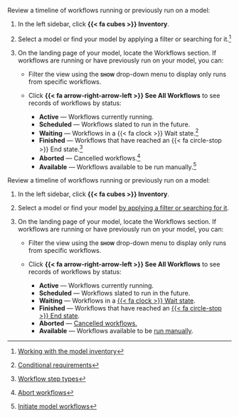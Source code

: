 :::: {.content-visible unless-format="revealjs"}
Review a timeline of workflows running or previously run on a model:

1. In the left sidebar, click **{{< fa cubes >}} Inventory**.

2. Select a model or find your model by applying a filter or searching for it.^[[Working with the model inventory](/guide/model-inventory/working-with-model-inventory.qmd#search-filter-and-sort-models)]

3. On the landing page of your model, locate the Workflows section. If workflows are running or have previously run on your model, you can:

    - Filter the view using the **[show]{.smallcaps}** drop-down menu to display only runs from specific workflows.

    - Click **{{< fa arrow-right-arrow-left >}} See All Workflows** to see records of workflows by status:
        - **Active** — Workflows currently running.
        - **Scheduled** — Workflows slated to run in the future.
        - **Waiting** — Workflows in a {{< fa clock >}} Wait state.^[[Conditional requirements](/guide/model-workflows/setting-up-workflows.qmd#conditional-requirements)]
        - **Finished** — Workflows that have reached an {{< fa circle-stop >}} End state.^[[Workflow step types](/guide/model-workflows/setting-up-workflows.qmd#workflow-step-types)]
        - **Aborted** — Cancelled workflows.^[[Abort workflows](/guide/model-workflows/manage-model-workflows.qmd#abort-workflows)]
        - **Available** — Workflows available to be run manually.^[[Initiate model workflows](/guide/model-workflows/manage-model-workflows.qmd#initiate-model-workflows)]

::::



:::: {.content-hidden unless-format="revealjs"}
Review a timeline of workflows running or previously run on a model:

1. In the left sidebar, click **{{< fa cubes >}} Inventory**.

2. Select a model or find your model [by applying a filter or searching for it](/guide/model-inventory/working-with-model-inventory.qmd#search-filter-and-sort-models){target="_blank"}.

3. On the landing page of your model, locate the Workflows section. If workflows are running or have previously run on your model, you can:

    - Filter the view using the **[show]{.smallcaps}** drop-down menu to display only runs from specific workflows.

    - Click **{{< fa arrow-right-arrow-left >}} See All Workflows** to see records of workflows by status:
        - **Active** — Workflows currently running.
        - **Scheduled** — Workflows slated to run in the future.
        - **Waiting** — Workflows in a [{{< fa clock >}} Wait state](/guide/model-workflows/setting-up-workflows.qmd#conditional-requirements){target="_blank"}.
        - **Finished** — Workflows that have reached an [{{< fa circle-stop >}} End state](/guide/model-workflows/setting-up-workflows.qmd#workflow-step-types){target="_blank"}.
        - **Aborted** — [Cancelled workflows.](/guide/model-workflows/manage-model-workflows.qmd#abort-workflows){target="_blank"}
        - **Available** — Workflows available to be [run manually](/guide/model-workflows/manage-model-workflows.qmd#initiate-model-workflows){target="_blank"}.

::::